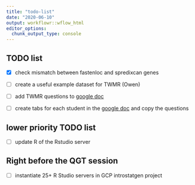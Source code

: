 ```yaml
---
title: "todo-list"
date: "2020-06-10"
output: workflowr::wflow_html
editor_options:
  chunk_output_type: console
---
```


## TODO list


- [x] check mismatch between fastenloc and spredixcan genes
- [ ] create a useful example dataset for TWMR (Owen)
- [ ] add TWMR questions to [google doc](https://docs.google.com/spreadsheets/d/1PKVfywvTu1RZuDCyHV4xt_cCngzhmjzw60_dHzLbLrc/edit#gid=145770066)

- [ ] create tabs for each student in the [google doc](https://docs.google.com/spreadsheets/d/1PKVfywvTu1RZuDCyHV4xt_cCngzhmjzw60_dHzLbLrc/edit#gid=145770066) and copy the questions 


## lower priority TODO list

- [ ] update R of the Rstudio server


## Right before the QGT session

- [ ] instantiate 25+ R Studio servers in GCP introstatgen project
